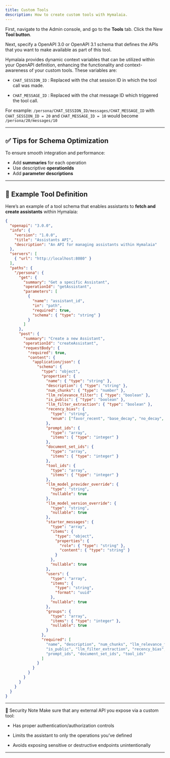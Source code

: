 ```yaml
---
title: Custom Tools
description: How to create custom tools with Hymalaia.
---
```

First, navigate to the Admin console, and go to the **Tools** tab. Click the New **Tool button**.

Next, specify a OpenAPI 3.0 or OpenAPI 3.1 schema that defines the APIs that you want to make available as part of this tool.

Hymalaia provides dynamic context variables that can be utilized within your OpenAPI definition, enhancing the functionality and context-awareness of your custom tools. These variables are:

- `CHAT_SESSION_ID` : Replaced with the chat session ID in which the tool call was made.

- `CHAT_MESSAGE_ID` : Replaced with the chat message ID which triggered the tool call.

For example: `/persona/CHAT_SESSION_ID/messages/CHAT_MESSAGE_ID` with `CHAT_SESSION_ID = 20` and `CHAT_MESSAGE_ID = 10` would become `/persona/20/messages/10`

---

## ✅ Tips for Schema Optimization

To ensure smooth integration and performance:

- Add **summaries** for each operation
- Use descriptive **operationIds**
- Add **parameter descriptions**

---

## 🔧 Example Tool Definition

Here’s an example of a tool schema that enables assistants to **fetch and create assistants** within Hymalaia:

```json
{
  "openapi": "3.0.0",
  "info": {
    "version": "1.0.0",
    "title": "Assistants API",
    "description": "An API for managing assistants within Hymalaia"
  },
  "servers": [
    { "url": "http://localhost:8080" }
  ],
  "paths": {
    "/persona": {
      "get": {
        "summary": "Get a specific Assistant",
        "operationId": "getAssistant",
        "parameters": [
          {
            "name": "assistant_id",
            "in": "path",
            "required": true,
            "schema": { "type": "string" }
          }
        ]
      },
      "post": {
        "summary": "Create a new Assistant",
        "operationId": "createAssistant",
        "requestBody": {
          "required": true,
          "content": {
            "application/json": {
              "schema": {
                "type": "object",
                "properties": {
                  "name": { "type": "string" },
                  "description": { "type": "string" },
                  "num_chunks": { "type": "number" },
                  "llm_relevance_filter": { "type": "boolean" },
                  "is_public": { "type": "boolean" },
                  "llm_filter_extraction": { "type": "boolean" },
                  "recency_bias": {
                    "type": "string",
                    "enum": ["favor_recent", "base_decay", "no_decay", "auto"]
                  },
                  "prompt_ids": {
                    "type": "array",
                    "items": { "type": "integer" }
                  },
                  "document_set_ids": {
                    "type": "array",
                    "items": { "type": "integer" }
                  },
                  "tool_ids": {
                    "type": "array",
                    "items": { "type": "integer" }
                  },
                  "llm_model_provider_override": {
                    "type": "string",
                    "nullable": true
                  },
                  "llm_model_version_override": {
                    "type": "string",
                    "nullable": true
                  },
                  "starter_messages": {
                    "type": "array",
                    "items": {
                      "type": "object",
                      "properties": {
                        "role": { "type": "string" },
                        "content": { "type": "string" }
                      }
                    },
                    "nullable": true
                  },
                  "users": {
                    "type": "array",
                    "items": {
                      "type": "string",
                      "format": "uuid"
                    },
                    "nullable": true
                  },
                  "groups": {
                    "type": "array",
                    "items": { "type": "integer" },
                    "nullable": true
                  }
                },
                "required": [
                  "name", "description", "num_chunks", "llm_relevance_filter",
                  "is_public", "llm_filter_extraction", "recency_bias",
                  "prompt_ids", "document_set_ids", "tool_ids"
                ]
              }
            }
          }
        }
      }
    }
  }
}
```
---
🔐 Security Note
Make sure that any external API you expose via a custom tool:

- Has proper authentication/authorization controls

- Limits the assistant to only the operations you’ve defined

- Avoids exposing sensitive or destructive endpoints unintentionally
---